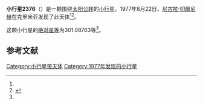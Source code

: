 {{Infobox planet
| bgcolour = #FFFFC0
| name = 2376 Martynov
| symbol = 
| image = 
| caption = 
| discovery = yes
| discovery_ref = 
| discoverer = [[尼古拉·切爾尼赫|尼古拉·切爾尼赫]]
| discovery_site = [[克里米亚|克里米亚]] 
| discovered = 1977年8月22日
| designations = yes
| mp_name = 
| named_after = 
| alt_names = 1977 QG3/ 1937 TK / 1942 PC / 1948 QF / 1954 SC1 / 1959 NC / 1969 ED2 / 1970 LM / 1971 QK / 1974 CA1 / 1975 FF / 1981 GK
| mp_category = [[外小行星带|外小行星带]]
| orbit_ref = <ref name="a">[http://ssd.jpl.nasa.gov/sbdb.cgi?sstr=2376 2376 Martynov] {{Wayback|url=http://ssd.jpl.nasa.gov/sbdb.cgi?sstr=2376 |date=20201130180944 }}，小行星數據庫瀏覽器（JPL Small-Body Database Browser）－[[美国国家航空航天局|美国国家航空航天局]]喷气推进实验室</ref>
| epoch = 2456400.5 (2013年4月18日更新)
| aphelion = {{convert|3.5673074|AU|km|3|abbr=on|lk=out}}
| perihelion = {{convert|2.8516772|AU|km|3|abbr=on}}
| semimajor = {{convert|3.2094923|AU|km|3|abbr=on}}
| eccentricity = 0.1114865
| period = 2100.16271 [[日|日]]<br />5.75[[儒略年|儒略年]]
| avg_speed = 
| inclination = 3.84799
| asc_node = 61.48195
| mean_anomaly = 
| arg_peri = 301.08763
| satellites = 
| physical_characteristics = yes
| dimensions = 
| mass = 
| density = 
| surface_grav = 
| escape_velocity = 
| sidereal_day = 
| axial_tilt = 
| pole_ecliptic_lat = 
| pole_ecliptic_lon = 
| albedo = 
| temperatures= 
| temp_name1 = 
| mean_temp_1 = 
| max_temp_1 = 
| temp_name2 = 
| max_temp_2 = 
| spectral_type = 
| abs_magnitude = 301.08763
}}

'''小行星2376'''（{{lang-en|2376 Martynov}}）是一颗围绕[[太阳|太阳]][[公转|公转]]的[[小行星|小行星]]。1977年8月22日，[[尼古拉·切爾尼赫|尼古拉·切爾尼赫]]在克里米亚发现了此天体<ref name="a" /><ref>{{cite news|title=小行星列表|url=http://cfa-www.harvard.edu/iau/lists/NumberedMPs.txt|accessdate=2013-07-08|newspaper=哈佛大学|archive-date=2008-05-17|archive-url=https://web.archive.org/web/20080517010638/http://cfa-www.harvard.edu/iau/lists/NumberedMPs.txt|dead-url=no}}</ref>。

这颗小行星的[[绝对星等|绝对星等]]为301.08763等<ref name="a" />。

==参考文献==
{{reflist}}
{{Minor Planet Number|[[小行星2375|小行星2375]]|[[小行星2377|小行星2377]]}}

{{小天体}}

[[Category:小行星带天体|Category:小行星带天体]]
[[Category:1977年发现的小行星|Category:1977年发现的小行星]]

{{asteroid-stub}}